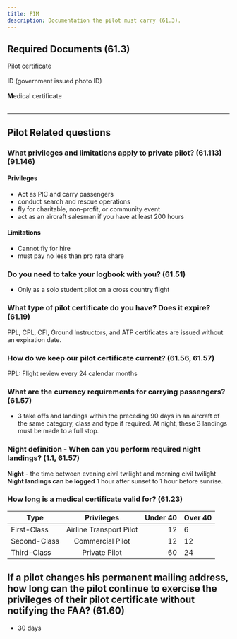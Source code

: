 ```yaml
---
title: PIM
description: Documentation the pilot must carry (61.3).
---
```


## Required Documents (61.3)

**P**ilot certificate<br></br>
**I**D (government issued photo ID)<br></br>
**M**edical certificate<br></br>

---

## Pilot Related questions

### What privileges and limitations apply to private pilot? (61.113) (91.146)

#### Privileges

- Act as PIC and carry passengers
- conduct search and rescue operations
- fly for charitable, non-profit, or community event
- act as an aircraft salesman if you have at least 200 hours

#### Limitations

- Cannot fly for hire
- must pay no less than pro rata share

### Do you need to take your logbook with you? (61.51)

- Only as a solo student pilot on a cross country flight

### What type of pilot certificate do you have? Does it expire? (61.19)

PPL, CPL, CFI, Ground Instructors, and ATP certificates are issued without an expiration date.

### How do we keep our pilot certificate current? (61.56, 61.57)

PPL: Flight review every 24 calendar months

### What are the currency requirements for carrying passengers? (61.57)

- 3 take offs and landings within the preceding 90 days in an aircraft of the same category, class and type if required. At night, these 3 landings must be made to a full stop.

### Night definition - When can you perform required night landings? (1.1, 61.57)

**Night** - the time between evening civil twilight and morning civil twilight
**Night landings can be logged** 1 hour after sunset to 1 hour before sunrise.

### How long is a medical certificate valid for? (61.23)

| Type         |       Privileges        | Under 40 | Over 40 |
| ------------ | :---------------------: | -------: | ------- |
| First-Class  | Airline Transport Pilot |       12 | 6       |
| Second-Class |    Commercial Pilot     |       12 | 12      |
| Third-Class  |      Private Pilot      |       60 | 24      |

## If a pilot changes his permanent mailing address, how long can the pilot continue to exercise the privileges of their pilot certificate without notifying the FAA? (61.60)

- 30 days
